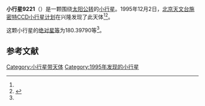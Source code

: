 {{Infobox planet
| bgcolour = #FFFFC0
| name = 9221 Wuliangyong
| symbol = 
| image = 
| caption = 
| discovery = yes
| discovery_ref = 
| discoverer = [[北京天文台施密特CCD小行星计划|北京天文台施密特CCD小行星计划]]
| discovery_site = [[兴隆|兴隆]] 
| discovered = 1995年12月2日
| designations = yes
| mp_name = '''9221 Wuliangyong'''
| named_after = [[吴良镛|吴良镛]]
| alt_names = 1995 XP2/ 1978 WP19
| mp_category = [[主带小行星|主带小行星]]
| orbit_ref = <ref name="a">[http://ssd.jpl.nasa.gov/sbdb.cgi?sstr=9221 9221] {{Wayback|url=http://ssd.jpl.nasa.gov/sbdb.cgi?sstr=9221 |date=20210824084300 }}，小行星數據庫瀏覽器（JPL Small-Body Database Browser）－[[美国国家航空航天局|美国国家航空航天局]]喷气推进实验室</ref>
| epoch = 2456400.5 (2013年4月18日更新)
| aphelion = {{convert|2.6825210|AU|km|3|abbr=on|lk=out}}
| perihelion = {{convert|1.8498474|AU|km|3|abbr=on}}
| semimajor = {{convert|2.2661842|AU|km|3|abbr=on}}
| eccentricity = 0.1837171
| period = 1246.06654 [[日|日]]<br />3.41[[儒略年|儒略年]]
| avg_speed = 
| inclination = 2.43917
| asc_node = 210.19721
| mean_anomaly = 
| arg_peri = 180.39790
| satellites = 
| physical_characteristics = yes
| dimensions = 
| mass = 
| density = 
| surface_grav = 
| escape_velocity = 
| sidereal_day = 
| axial_tilt = 
| pole_ecliptic_lat = 
| pole_ecliptic_lon = 
| albedo = 
| temperatures= 
| temp_name1 = 
| mean_temp_1 = 
| max_temp_1 = 
| temp_name2 = 
| max_temp_2 = 
| spectral_type = 
| abs_magnitude = 180.39790
}}

'''小行星9221'''（{{lang-en|9221}}）是一颗围绕[[太阳|太阳]][[公转|公转]]的[[小行星|小行星]]。1995年12月2日，[[北京天文台施密特CCD小行星计划|北京天文台施密特CCD小行星计划]]在兴隆发现了此天体<ref name="a" /><ref>{{cite news|title=小行星列表|url=http://cfa-www.harvard.edu/iau/lists/NumberedMPs.txt|accessdate=2013-07-08|newspaper=哈佛大学|archive-date=2008-05-17|archive-url=https://web.archive.org/web/20080517010638/http://cfa-www.harvard.edu/iau/lists/NumberedMPs.txt|dead-url=no}}</ref>。

这颗小行星的[[绝对星等|绝对星等]]为180.39790等<ref name="a" />。

==参考文献==
{{reflist}}
{{Minor Planet Number|[[小行星9220|小行星9220]]|[[小行星9222|小行星9222]]}}

{{小天体}}

[[Category:小行星带天体|Category:小行星带天体]]
[[Category:1995年发现的小行星|Category:1995年发现的小行星]]

{{asteroid-stub}}